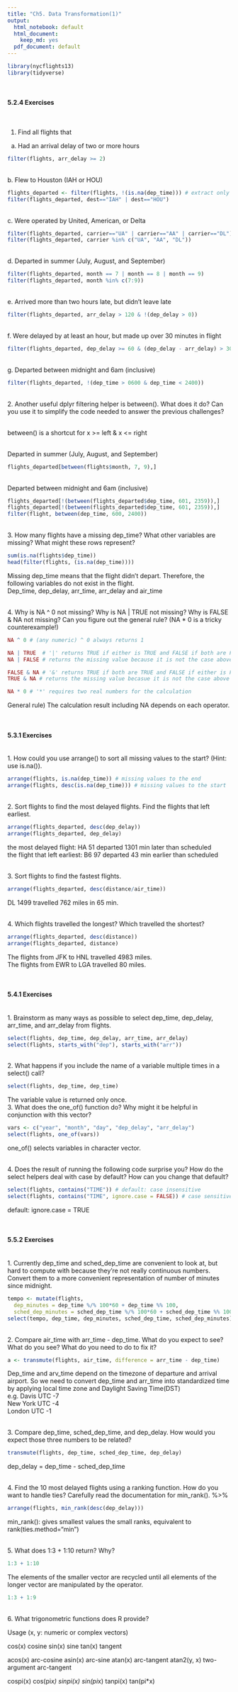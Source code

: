 ```yaml
--- 
title: "Ch5. Data Transformation(1)"
output:
  html_notebook: default
  html_document:
    keep_md: yes
  pdf_document: default
---
```

```r
library(nycflights13)
library(tidyverse)
```
\
  
  
#### 5.2.4 Exercises  

\ 

1. Find all flights that
\
a. Had an arrival delay of two or more hours
```r
filter(flights, arr_delay >= 2)
```
\
b. Flew to Houston (IAH or HOU)
```r
flights_departed <- filter(flights, !(is.na(dep_time))) # extract only the flights which left
filter(flights_departed, dest=="IAH" | dest=="HOU")
```
\
c. Were operated by United, American, or Delta
```r
filter(flights_departed, carrier=="UA" | carrier=="AA" | carrier=="DL")
filter(flights_departed, carrier %in% c("UA", "AA", "DL"))
```
\
d. Departed in summer (July, August, and September)
```r
filter(flights_departed, month == 7 | month == 8 | month == 9)
filter(flights_departed, month %in% c(7:9))
```
\
e. Arrived more than two hours late, but didn’t leave late
```r
filter(flights_departed, arr_delay > 120 & !(dep_delay > 0))
```
\
f. Were delayed by at least an hour, but made up over 30 minutes in flight
```r
filter(flights_departed, dep_delay >= 60 & (dep_delay - arr_delay) > 30)
```
\
g. Departed between midnight and 6am (inclusive)
```r
filter(flights_departed, !(dep_time > 0600 & dep_time < 2400))
```
\
2. Another useful dplyr filtering helper is between(). What does it do? Can you use it to simplify the code needed to answer the previous challenges?

\
between() is a shortcut for x >= left & x <= right

\
Departed in summer (July, August, and September)
```r
flights_departed[between(flights$month, 7, 9),]
```
\
Departed between midnight and 6am (inclusive)
```r
flights_departed[!(between(flights_departed$dep_time, 601, 2359)),]
flights_departed[!(between(flights_departed$dep_time, 601, 2359)),]
filter(flight, between(dep_time, 600, 2400))
```
\
3. How many flights have a missing dep_time? What other variables are missing? What might these rows represent?
```r
sum(is.na(flights$dep_time))
head(filter(flights, (is.na(dep_time))))
```
Missing dep_time means that the flight didn't depart. Therefore, the following variables do not exist in the flight.\
Dep_time, dep_delay, arr_time, arr_delay and air_time

\
4. Why is NA ^ 0 not missing? Why is NA | TRUE not missing? Why is FALSE & NA not missing? Can you figure out the general rule? (NA * 0 is a tricky counterexample!)

```r
NA ^ 0 # (any numeric) ^ 0 always returns 1
```

```r
NA | TRUE  # '|' returns TRUE if either is TRUE and FALSE if both are FALSE.
NA | FALSE # returns the missing value because it is not the case above.
```

```r
FALSE & NA # '&' returns TRUE if both are TRUE and FALSE if either is FALSE.
TRUE & NA # returns the missing value becasue it is not the case above .
```
```r
NA * 0 # '*' requires two real numbers for the calculation
```
General rule) The calculation result including NA depends on each operator.

\


#### 5.3.1 Exercises

\
1. How could you use arrange() to sort all missing values to the start? (Hint: use is.na()).
```r
arrange(flights, is.na(dep_time)) # missing values to the end
arrange(flights, desc(is.na(dep_time))) # missing values to the start
```
\
2. Sort flights to find the most delayed flights. Find the flights that left earliest.
```r
arrange(flights_departed, desc(dep_delay))
arrange(flights_departed, dep_delay)
```
the most delayed flight: HA 51 departed 1301 min later than scheduled\
the flight that left earliest: B6 97 departed 43 min earlier than scheduled

\
3. Sort flights to find the fastest flights.
```r
arrange(flights_departed, desc(distance/air_time))
```
DL 1499 travelled 762 miles in 65 min.

\
4. Which flights travelled the longest? Which travelled the shortest?
```r
arrange(flights_departed, desc(distance))
arrange(flights_departed, distance)
```
The flights from JFK to HNL travelled 4983 miles.\
The flights from EWR to LGA travelled 80 miles.

\


#### 5.4.1 Exercises
\
1. Brainstorm as many ways as possible to select dep_time, dep_delay, arr_time, and arr_delay from flights.
```r
select(flights, dep_time, dep_delay, arr_time, arr_delay)
select(flights, starts_with("dep"), starts_with("arr"))
```
\
2. What happens if you include the name of a variable multiple times in a select() call?
```r
select(flights, dep_time, dep_time)
```
The variable value is returned only once.
\
3. What does the one_of() function do? Why might it be helpful in conjunction with this vector?
```r
vars <- c("year", "month", "day", "dep_delay", "arr_delay")
select(flights, one_of(vars))
```
one_of() selects variables in character vector.

\
4. Does the result of running the following code surprise you? How do the select helpers deal with case by default? How can you change that default?
```r
select(flights, contains("TIME")) # default: case insensitive
select(flights, contains("TIME", ignore.case = FALSE)) # case sensitive
```
default: ignore.case = TRUE

\


#### 5.5.2 Exercises
\
1. Currently dep_time and sched_dep_time are convenient to look at, but hard to compute with because they’re not really continuous numbers. Convert them to a more convenient representation of number of minutes since midnight.

```r
tempo <- mutate(flights,
  dep_minutes = dep_time %/% 100*60 + dep_time %% 100, 
  sched_dep_minutes = sched_dep_time %/% 100*60 + sched_dep_time %% 100) # convert into number of minutes  
select(tempo, dep_time, dep_minutes, sched_dep_time, sched_dep_minutes) # easy to calculate (in number of minutes)
```

\
2. Compare air_time with arr_time - dep_time. What do you expect to see? What do you see? What do you need to do to fix it?

```r
a <- transmute(flights, air_time, difference = arr_time - dep_time)

```
Dep_time and arv_time depend on the timezone of departure and arrival airport. So we need to convert dep_time and arr_time into standardized time by applying local time zone and Daylight Saving Time(DST)\
e.g. Davis UTC -7\
     New York UTC -4\
     London UTC -1
     
\
3. Compare dep_time, sched_dep_time, and dep_delay. How would you expect those three numbers to be related?
```r
transmute(flights, dep_time, sched_dep_time, dep_delay)
```
dep_delay = dep_time - sched_dep_time

\
4. Find the 10 most delayed flights using a ranking function. How do you want to handle ties? Carefully read the documentation for min_rank(). %>%
```r
arrange(flights, min_rank(desc(dep_delay)))
```
min_rank(): gives smallest values the small ranks, equivalent to rank(ties.method="min") 

\
5. What does 1:3 + 1:10 return? Why?
```r
1:3 + 1:10
```
The elements of the smaller vector are recycled until all elements of the longer vector are manipulated by the operator.

```r
1:3 + 1:9
```

\
6. What trigonometric functions does R provide?

Usage (x, y: numeric or complex vectors)

cos(x) cosine
sin(x) sine
tan(x) tangent

acos(x) arc-cosine
asin(x) arc-sine
atan(x) arc-tangent
atan2(y, x) two-argument arc-tangent

cospi(x) cos(pi*x)
sinpi(x) sin(pi*x)
tanpi(x) tan(pi*x)












